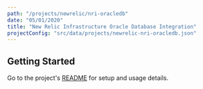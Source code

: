 ```yaml
---
path: "/projects/newrelic/nri-oracledb"
date: "05/01/2020"
title: "New Relic Infrastructure Oracle Database Integration"
projectConfig: "src/data/projects/newrelic-nri-oracledb.json"
---
```


## Getting Started

Go to the project's [README](https://github.com/newrelic/nri-oracledb#readme) for setup and usage details.





